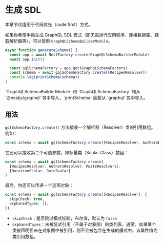 # 生成 SDL

<CalloutInfo type="warning">

本章节仅适用于代码优先（code first）方式。

</CalloutInfo>

如果你希望手动生成 GraphQL SDL 模式（即无需运行应用程序、连接数据库、挂载解析器等），可以使用 `GraphQLSchemaBuilderModule`。

```ts
async function generateSchema() {
  const app = await NestFactory.create(GraphQLSchemaBuilderModule)
  await app.init()

  const gqlSchemaFactory = app.get(GraphQLSchemaFactory)
  const schema = await gqlSchemaFactory.create([RecipesResolver])
  console.log(printSchema(schema))
}
```

<CalloutInfo>
  `GraphQLSchemaBuilderModule` 和 `GraphQLSchemaFactory` 均从 `@nestjs/graphql`
  包中导入。`printSchema` 函数从 `graphql` 包中导入。
</CalloutInfo>

## 用法

`gqlSchemaFactory.create()` 方法接收一个解析器（Resolver）类的引用数组。例如：

```ts
const schema = await gqlSchemaFactory.create([RecipesResolver, AuthorsResolver, PostsResolvers])
```

它还可以接收第二个可选参数，即标量类（Scalar Class）数组：

```ts
const schema = await gqlSchemaFactory.create(
  [RecipesResolver, AuthorsResolver, PostsResolvers],
  [DurationScalar, DateScalar]
)
```

最后，你还可以传递一个选项对象：

```ts
const schema = await gqlSchemaFactory.create([RecipesResolver], {
  skipCheck: true,
  orphanedTypes: [],
})
```

- `skipCheck`：是否跳过模式校验，布尔值，默认为 `false`
- `orphanedTypes`：未被显式引用（不属于对象图）的类列表。通常，如果某个类被声明但未在对象图中被引用，则不会被包含在生成的模式中。该属性值为类引用数组。
